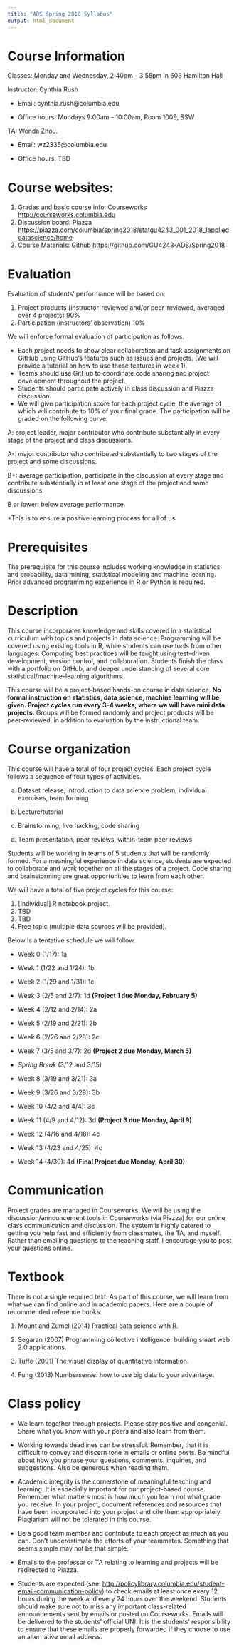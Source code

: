 ```yaml
---
title: "ADS Spring 2018 Syllabus"
output: html_document
---
```


# Course Information

Classes: Monday and Wednesday, 2:40pm - 3:55pm in 603 Hamilton Hall

Instructor: Cynthia Rush

* Email: cynthia.rush@columbia.edu

* Office hours: Mondays 9:00am - 10:00am, Room 1009, SSW

TA: Wenda Zhou.

* Email: wz2335@columbia.edu

* Office hours: TBD

# Course websites:
1. Grades and basic course info: Courseworks <http://courseworks.columbia.edu>
2. Discussion board: Piazza <https://piazza.com/columbia/spring2018/statgu4243_001_2018_1applieddatascience/home>
3. Course Materials: Github <https://github.com/GU4243-ADS/Spring2018>

# Evaluation 

Evaluation of students' performance will be based on:

1. Project products (instructor-reviewed and/or peer-reviewed, averaged over 4 projects) 90%
2. Participation (instructors' observation) 10%

We will enforce formal evaluation of participation as follows.

* Each project needs to show clear collaboration and task assignments on GitHub using GitHub's features such as issues and projects. (We will provide a tutorial on how to use these features in week 1).
* Teams should use GitHub to coordinate code sharing and project development throughout the project.
* Students should participate actively in class discussion and Piazza discussion.
* We will give participation score for each project cycle, the average of which will contribute to 10% of your final grade. The participation will be graded on the following curve.

A: project leader, major contributor who contribute substantially in every stage of the project and class discussions.

A-: major contributor who contributed substantially to two stages of the project and some discussions.

B+: average participation, participate in the discussion at every stage and contribute substentially in at least one stage of the project and some discussions.

B or lower: below average performance.

*This is to ensure a positive learning process for all of us.

# Prerequisites

The prerequisite for this course includes working knowledge in statistics and probability, data mining, statistical modeling and machine learning. Prior advanced programming experience in R or Python is required.

# Description

This course incorporates knowledge and skills covered in a statistical curriculum with topics and projects in data science. Programming will be covered using existing tools in R, while students can use tools from other languages. Computing best practices will be taught using test-driven development, version control, and collaboration. Students finish the class with a portfolio on GitHub, and deeper understanding of several core statistical/machine-learning algorithms.

This course will be a project-based hands-on course in data science. **No formal instruction on statistics, data science, machine learning will be given. Project cycles run every 3-4 weeks, where we will have mini data projects.** Groups will be formed randomly and project products will be peer-reviewed, in addition to evaluation by the instructional team.

# Course organization

This course will have a total of four project cycles. Each project cycle follows a sequence of four types of activities.

a. Dataset release, introduction to data science problem, individual exercises, team forming

b. Lecture/tutorial

c. Brainstorming, live hacking, code sharing

d. Team presentation, peer reviews, within-team peer reviews

Students will be working in teams of 5 students that will be randomly formed. For a meaningful experience in data science, students are expected to collaborate and work together on all the stages of a project. Code sharing and brainstorming are great opportunities to learn from each other.

We will have a total of five project cycles for this course:

1. [Individual] R notebook project.
2. TBD
3. TBD
4. Free topic (multiple data sources will be provided).

Below is a tentative schedule we will follow.

* Week 0 (1/17): 1a

* Week 1 (1/22 and 1/24): 1b

* Week 2 (1/29 and 1/31): 1c

* Week 3 (2/5 and 2/7): 1d **(Project 1 due Monday, February 5)**

* Week 4 (2/12 and 2/14): 2a

* Week 5 (2/19 and 2/21): 2b

* Week 6 (2/26 and 2/28): 2c

* Week 7 (3/5 and 3/7): 2d **(Project 2 due Monday, March 5)**

* *Spring Break* (3/12 and 3/15)

* Week 8 (3/19 and 3/21): 3a

* Week 9 (3/26 and 3/28): 3b

* Week 10 (4/2 and 4/4): 3c

* Week 11 (4/9 and 4/12): 3d **(Project 3 due Monday, April 9)**

* Week 12 (4/16 and 4/18): 4c

* Week 13 (4/23 and 4/25): 4c

* Week 14 (4/30): 4d **(Final Project due Monday, April 30)**

# Communication

Project grades are managed in Courseworks. We will be using the discussion/announcement tools in Courseworks (via Piazza) for our online class communication and discussion. The system is highly catered to getting you help fast and efficiently from classmates, the TA, and myself. Rather than emailing questions to the teaching staff, I encourage you to post your questions online.

# Textbook

There is not a single required text. As part of this course, we will learn from what we can find online and in academic papers. Here are a couple of recommended reference books.

1. Mount and Zumel (2014) Practical data science with R.

2. Segaran (2007) Programming collective intelligence: building smart web 2.0 applications.

3. Tuffe (2001) The visual display of quantitative information.

4. Fung (2013) Numbersense: how to use big data to your advantage.

# Class policy

* We learn together through projects. Please stay positive and congenial. Share what you know with your peers and also learn from them.

* Working towards deadlines can be stressful. Remember, that it is difficult to convey and discern tone in emails or online posts. Be mindful about how you phrase your questions, comments, inquiries, and suggestions. Also be generous when reading them.

* Academic integrity is the cornerstone of meaningful teaching and learning. It is especially important for our project-based course. Remember what matters most is how much you learn not what grade you receive. In your project, document references and resources that have been incorporated into your project and cite them appropriately. Plagiarism will not be tolerated in this course.

* Be a good team member and contribute to each project as much as you can. Don't underestimate the efforts of your teammates. Something that seems simple may not be that simple.

* Emails to the professor or TA relating to learning and projects will be redirected to Piazza.

* Students are expected (see: <http://policylibrary.columbia.edu/student-email-communication-policy>) to check emails at least once every 12 hours during the week and every 24 hours over the weekend. Students should make sure not to miss any important class-related announcements sent by emails or posted on Courseworks. Emails will be delivered to the students' official UNI. It is the students' responsibility to ensure that these emails are properly forwarded if they choose to use an alternative email address.
